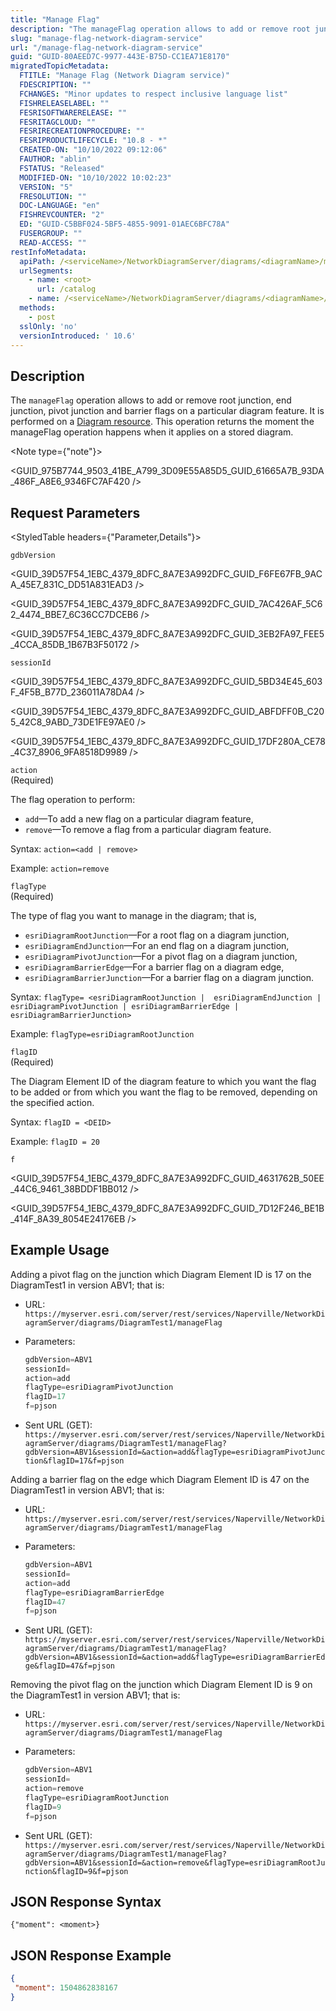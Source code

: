 ```yaml
---
title: "Manage Flag"
description: "The manageFlag operation allows to add or remove root junction, end junction, pivot junction and barrier flags on a particular diagram feature."
slug: "manage-flag-network-diagram-service"
url: "/manage-flag-network-diagram-service"
guid: "GUID-80AEED7C-9977-443E-B75D-CC1EA71E8170"
migratedTopicMetadata:
  FTITLE: "Manage Flag (Network Diagram service)"
  FDESCRIPTION: ""
  FCHANGES: "Minor updates to respect inclusive language list"
  FISHRELEASELABEL: ""
  FESRISOFTWARERELEASE: ""
  FESRITAGCLOUD: ""
  FESRIRECREATIONPROCEDURE: ""
  FESRIPRODUCTLIFECYCLE: "10.8 - *"
  CREATED-ON: "10/10/2022 09:12:06"
  FAUTHOR: "ablin"
  FSTATUS: "Released"
  MODIFIED-ON: "10/10/2022 10:02:23"
  VERSION: "5"
  FRESOLUTION: ""
  DOC-LANGUAGE: "en"
  FISHREVCOUNTER: "2"
  ED: "GUID-C5BBF024-5BF5-4855-9091-01AEC6BFC78A"
  FUSERGROUP: ""
  READ-ACCESS: ""
restInfoMetadata:
  apiPath: /<serviceName>/NetworkDiagramServer/diagrams/<diagramName>/manageFlag
  urlSegments:
    - name: <root>
      url: /catalog
    - name: /<serviceName>/NetworkDiagramServer/diagrams/<diagramName>/manageFlag
  methods: 
    - post
  sslOnly: 'no'
  versionIntroduced: ' 10.6'
---
```



## Description

The `manageFlag` operation allows to add or remove root junction, end junction, pivot junction and barrier flags on a particular diagram feature. It is performed on a [Diagram resource](/diagram-network-diagram-service). This operation returns the moment the manageFlag operation happens when it applies on a stored diagram. 

<Note type={"note"}>

<GUID_975B7744_9503_41BE_A799_3D09E55A85D5_GUID_61665A7B_93DA_486F_A8E6_9346FC7AF420 />

</Note>

##  Request Parameters 

<StyledTable headers={"Parameter,Details"}>

<StyledTableRow>

<StyledTableCell cellStyle="markdown">

`gdbVersion` 

</StyledTableCell>

<StyledTableCell cellStyle="markdown">

<GUID_39D57F54_1EBC_4379_8DFC_8A7E3A992DFC_GUID_F6FE67FB_9ACA_45E7_831C_DD51A831EAD3 />

<GUID_39D57F54_1EBC_4379_8DFC_8A7E3A992DFC_GUID_7AC426AF_5C62_4474_BBE7_6C36CC7DCEB6 />

<GUID_39D57F54_1EBC_4379_8DFC_8A7E3A992DFC_GUID_3EB2FA97_FEE5_4CCA_85DB_1B67B3F50172 />

</StyledTableCell>

</StyledTableRow>

<StyledTableRow>

<StyledTableCell cellStyle="markdown">

`sessionId` 

</StyledTableCell>

<StyledTableCell cellStyle="markdown">

<GUID_39D57F54_1EBC_4379_8DFC_8A7E3A992DFC_GUID_5BD34E45_603F_4F5B_B77D_236011A78DA4 />

<GUID_39D57F54_1EBC_4379_8DFC_8A7E3A992DFC_GUID_ABFDFF0B_C205_42C8_9ABD_73DE1FE97AE0 />

<GUID_39D57F54_1EBC_4379_8DFC_8A7E3A992DFC_GUID_17DF280A_CE78_4C37_8906_9FA8518D9989 />

</StyledTableCell>

</StyledTableRow>

<StyledTableRow>

<StyledTableCell cellStyle="markdown">

`action` 
<br /> 
(Required)

</StyledTableCell>

<StyledTableCell cellStyle="markdown">

The flag operation to perform:

-   `add`—To add a new flag on a particular diagram feature,
-   `remove`—To remove a flag from a particular diagram feature.

Syntax: `action=<add | remove>` 

Example: `action=remove` 

</StyledTableCell>

</StyledTableRow>

<StyledTableRow>

<StyledTableCell cellStyle="markdown">

`flagType` 
<br /> 
(Required)

</StyledTableCell>

<StyledTableCell cellStyle="markdown">

The type of flag you want to manage in the diagram; that is, 
- `esriDiagramRootJunction`—For a root flag on a diagram junction, 
- `esriDiagramEndJunction`—For an end flag on a diagram junction, 
- `esriDiagramPivotJunction`—For a pivot flag on a diagram junction, 
- `esriDiagramBarrierEdge`—For a barrier flag on a diagram edge,
-  `esriDiagramBarrierJunction`—For a barrier flag on a diagram junction.

Syntax: `flagType= <esriDiagramRootJunction |  esriDiagramEndJunction | esriDiagramPivotJunction | esriDiagramBarrierEdge | esriDiagramBarrierJunction>` 

Example: `flagType=esriDiagramRootJunction` 

</StyledTableCell>

</StyledTableRow>

<StyledTableRow>

<StyledTableCell cellStyle="markdown">

`flagID` 
<br /> 
(Required)

</StyledTableCell>

<StyledTableCell cellStyle="markdown">

The Diagram Element ID of the diagram feature to which you want the flag to be added or from which you want the flag to be removed, depending on the specified action.

Syntax: `flagID = <DEID>` 

Example: `flagID = 20` 

</StyledTableCell>

</StyledTableRow>

<StyledTableRow>

<StyledTableCell cellStyle="markdown">

`f` 

</StyledTableCell>

<StyledTableCell cellStyle="markdown">

<GUID_39D57F54_1EBC_4379_8DFC_8A7E3A992DFC_GUID_4631762B_50EE_44C6_9461_38BDDF1BB012 />

<GUID_39D57F54_1EBC_4379_8DFC_8A7E3A992DFC_GUID_7D12F246_BE1B_414F_8A39_8054E24176EB />

</StyledTableCell>

</StyledTableRow>

</StyledTable>

## Example Usage

Adding a pivot flag on the junction which Diagram Element ID is 17 on the DiagramTest1 in version ABV1; that is:

-   URL: `https://myserver.esri.com/server/rest/services/Naperville/NetworkDiagramServer/diagrams/DiagramTest1/manageFlag` 
-   Parameters: 

    ```javascript
    gdbVersion=ABV1
    sessionId=
    action=add
    flagType=esriDiagramPivotJunction
    flagID=17
    f=pjson
    ```

     
-   Sent URL (GET): `https://myserver.esri.com/server/rest/services/Naperville/NetworkDiagramServer/diagrams/DiagramTest1/manageFlag?gdbVersion=ABV1&sessionId=&action=add&flagType=esriDiagramPivotJunction&flagID=17&f=pjson` 

Adding a barrier flag on the edge which Diagram Element ID is 47 on the DiagramTest1 in version ABV1; that is:

-   URL: `https://myserver.esri.com/server/rest/services/Naperville/NetworkDiagramServer/diagrams/DiagramTest1/manageFlag` 
-   Parameters: 

    ```javascript
    gdbVersion=ABV1
    sessionId=
    action=add
    flagType=esriDiagramBarrierEdge
    flagID=47
    f=pjson
    ```

     
-   Sent URL (GET): `https://myserver.esri.com/server/rest/services/Naperville/NetworkDiagramServer/diagrams/DiagramTest1/manageFlag?gdbVersion=ABV1&sessionId=&action=add&flagType=esriDiagramBarrierEdge&flagID=47&f=pjson` 

Removing the pivot flag on the junction which Diagram Element ID is 9 on the DiagramTest1 in version ABV1; that is:

-   URL: `https://myserver.esri.com/server/rest/services/Naperville/NetworkDiagramServer/diagrams/DiagramTest1/manageFlag` 
-   Parameters: 

    ```javascript
    gdbVersion=ABV1
    sessionId=
    action=remove
    flagType=esriDiagramRootJunction
    flagID=9
    f=pjson
    ```

     
-   Sent URL (GET): `https://myserver.esri.com/server/rest/services/Naperville/NetworkDiagramServer/diagrams/DiagramTest1/manageFlag?gdbVersion=ABV1&sessionId=&action=remove&flagType=esriDiagramRootJunction&flagID=9&f=pjson` 

## JSON Response Syntax

`{"moment": <moment>}` 

## JSON Response Example

```json
{
 "moment": 1504862838167
}
```

 
